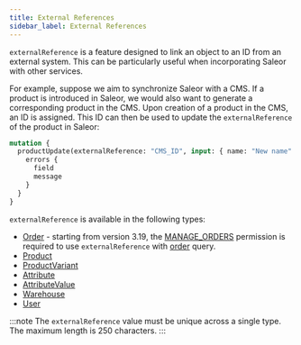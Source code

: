```yaml
---
title: External References
sidebar_label: External References
---
```


`externalReference` is a feature designed to link an object to an ID from an external system.
This can be particularly useful when incorporating Saleor with other services.

For example, suppose we aim to synchronize Saleor with a CMS. If a product is introduced in Saleor, we would also want to generate a corresponding product in the CMS.
Upon creation of a product in the CMS, an ID is assigned. This ID can then be used to update the `externalReference` of the product in Saleor:

```graphql
mutation {
  productUpdate(externalReference: "CMS_ID", input: { name: "New name" }) {
    errors {
      field
      message
    }
  }
}
```

`externalReference` is available in the following types:

- [Order](api-reference/orders/objects/order.mdx#orderexternalreferencestring--) - starting from version 3.19, the [MANAGE_ORDERS](api-reference/users/enums/permission-enum.mdx#permissionenummanage_orders) permission is required to use `externalReference` with [order](api-reference/orders/queries/order.mdx#orderexternalreferencestring--) query.
- [Product](api-reference/products/objects/product.mdx#productexternalreferencestring--)
- [ProductVariant](api-reference/products/objects/product-variant.mdx#productvariantexternalreferencestring--)
- [Attribute](api-reference/attributes/objects/attribute.mdx#attributeexternalreferencestring--)
- [AttributeValue](api-reference/attributes/objects/attribute-value.mdx#attributevalueexternalreferencestring--)
- [Warehouse](api-reference/products/objects/warehouse.mdx#warehouseexternalreferencestring--)
- [User](api-reference/users/objects/user.mdx#userexternalreferencestring--)

:::note
The `externalReference` value must be unique across a single type. The maximum length is 250 characters.
:::
